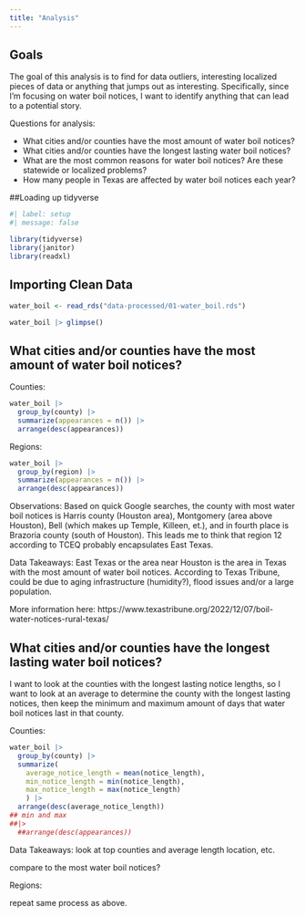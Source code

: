```yaml
---
title: "Analysis"
---
```


## Goals 

The goal of this analysis is to find for data outliers, interesting localized pieces of data or anything that jumps out as interesting. Specifically, since I'm focusing on water boil notices, I want to identify anything that can lead to a potential story. 

Questions for analysis: 

- What cities and/or counties have the most amount of water boil notices? 
- What cities and/or counties have the longest lasting water boil notices? 
- What are the most common reasons for water boil notices? Are these statewide or localized problems? 
- How many people in Texas are affected by water boil notices each year? 

##Loading up tidyverse 

```r
#| label: setup
#| message: false

library(tidyverse)
library(janitor)
library(readxl)
```


## Importing Clean Data 

```r
water_boil <- read_rds("data-processed/01-water_boil.rds")

water_boil |> glimpse()
```


## What cities and/or counties have the most amount of water boil notices?

Counties: 
```r
water_boil |>
  group_by(county) |>
  summarize(appearances = n()) |> 
  arrange(desc(appearances))
```

Regions: 
```r
water_boil |>
  group_by(region) |>
  summarize(appearances = n()) |> 
  arrange(desc(appearances))
```

Observations: Based on quick Google searches, the county with most water boil notices is Harris county (Houston area), Montgomery (area above Houston), Bell (which makes up Temple, Killeen, et.), and in fourth place is Brazoria county (south of Houston). This leads me to think that region 12 according to TCEQ probably encapsulates East Texas. 

Data Takeaways: East Texas or the area near Houston is the area in Texas with the most amount of water boil notices. According to Texas Tribune, could be due to aging infrastructure (humidity?), flood issues and/or a large population. 

More information here: https://www.texastribune.org/2022/12/07/boil-water-notices-rural-texas/

## What cities and/or counties have the longest lasting water boil notices? 

I want to look at the counties with the longest lasting notice lengths, so I want to look at an average to determine the county with the longest lasting notices, then keep the minimum and maximum amount of days that water boil notices last in that county. 

Counties: 
```r
water_boil |>
  group_by(county) |>
  summarize(
    average_notice_length = mean(notice_length),
    min_notice_length = min(notice_length), 
    max_notice_length = max(notice_length)
    ) |>
  arrange(desc(average_notice_length))
## min and max 
##|> 
  ##arrange(desc(appearances))
```

Data Takeaways: look at top counties and average length location, etc. 

compare to the most water boil notices? 

Regions: 

repeat same process as above. 
